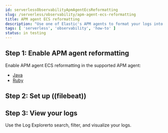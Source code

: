 ```yaml
---
id: serverlessObservabilityApmAgentEcsReformatting
slug: /serverless/observability/apm-agent-ecs-reformatting
title: APM agent ECS reformatting
description: "Use one of Elastic's APM agents to format your logs into ECS-compatible JSON."
tags: [ 'serverless', 'observability', 'how-to' ]
status: in testing
---
```




<div id="reformatting-logs"></div>

<DocBadge template="technical preview" />

<ApplicationLogsLogReformatting />

## Step 1: Enable APM agent reformatting

Enable APM agent ECS reformatting in the supported APM agent:

* [Java](((apm-java-ref))/logs.html)
* [Ruby](((apm-ruby-ref))/configuration.html#config-log-ecs-formatting)

## Step 2: Set up ((filebeat))

<FilebeatLogsWidget
  plaintext={false}
  ecs_logs={true} 
/>

## Step 3: View your logs

Use the <DocLink id="serverlessObservabilityDiscoverAndExploreLogs">Log Explorer</DocLink>to search, filter, and visualize your logs.



<Feedback slug="/serverless/observability/apm-agent-ecs-reformatting" />
